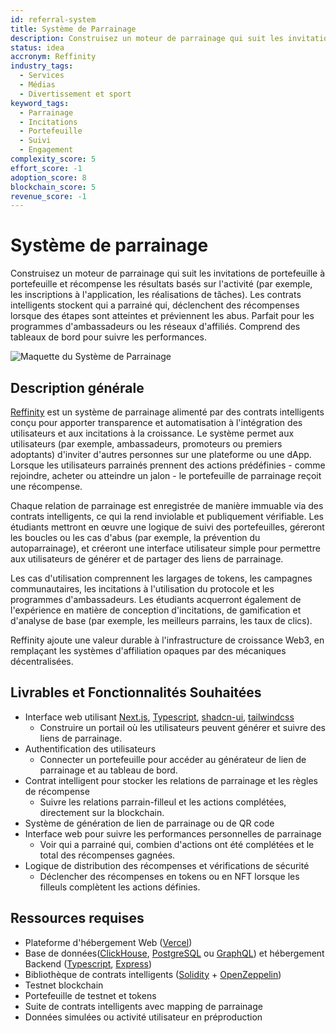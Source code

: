 ```yaml
---
id: referral-system
title: Système de Parrainage
description: Construisez un moteur de parrainage qui suit les invitations de portefeuille à portefeuille et récompense les résultats basés sur l'activité (par exemple, les inscriptions à l'application, les réalisations de tâches). Les contrats intelligents stockent qui a parrainé qui, déclenchent des récompenses lorsque des étapes sont atteintes et préviennent les abus. Parfait pour les programmes d'ambassadeurs ou les réseaux d'affiliés. Comprend des tableaux de bord pour suivre les performances.
status: idea
accronym: Reffinity
industry_tags:
  - Services
  - Médias
  - Divertissement et sport
keyword_tags:
  - Parrainage
  - Incitations
  - Portefeuille
  - Suivi
  - Engagement
complexity_score: 5
effort_score: -1
adoption_score: 8
blockchain_score: 5
revenue_score: -1
---
```



# Système de parrainage

Construisez un moteur de parrainage qui suit les invitations de portefeuille à portefeuille et récompense les résultats basés sur l'activité (par exemple, les inscriptions à l'application, les réalisations de tâches). Les contrats intelligents stockent qui a parrainé qui, déclenchent des récompenses lorsque des étapes sont atteintes et préviennent les abus. Parfait pour les programmes d'ambassadeurs ou les réseaux d'affiliés. Comprend des tableaux de bord pour suivre les performances.

![Maquette du Système de Parrainage](/images/project/referral-system.jpg)

## Description générale

[Reffinity](https://reffinity.monark.io) est un système de parrainage alimenté par des contrats intelligents conçu pour apporter transparence et automatisation à l'intégration des utilisateurs et aux incitations à la croissance. Le système permet aux utilisateurs (par exemple, ambassadeurs, promoteurs ou premiers adoptants) d'inviter d'autres personnes sur une plateforme ou une dApp. Lorsque les utilisateurs parrainés prennent des actions prédéfinies - comme rejoindre, acheter ou atteindre un jalon - le portefeuille de parrainage reçoit une récompense.

Chaque relation de parrainage est enregistrée de manière immuable via des contrats intelligents, ce qui la rend inviolable et publiquement vérifiable. Les étudiants mettront en œuvre une logique de suivi des portefeuilles, géreront les boucles ou les cas d'abus (par exemple, la prévention du autoparrainage), et créeront une interface utilisateur simple pour permettre aux utilisateurs de générer et de partager des liens de parrainage.

Les cas d'utilisation comprennent les largages de tokens, les campagnes communautaires, les incitations à l'utilisation du protocole et les programmes d'ambassadeurs. Les étudiants acquerront également de l'expérience en matière de conception d'incitations, de gamification et d'analyse de base (par exemple, les meilleurs parrains, les taux de clics).

Reffinity ajoute une valeur durable à l'infrastructure de croissance Web3, en remplaçant les systèmes d'affiliation opaques par des mécaniques décentralisées.

## Livrables et Fonctionnalités Souhaitées

- Interface web utilisant [Next.js](https://nextjs.org/), [Typescript](https://www.typescriptlang.org/), [shadcn-ui](https://ui.shadcn.com/), [tailwindcss](https://tailwindcss.com/)  
   - Construire un portail où les utilisateurs peuvent générer et suivre des liens de parrainage.
- Authentification des utilisateurs  
   - Connecter un portefeuille pour accéder au générateur de lien de parrainage et au tableau de bord.
- Contrat intelligent pour stocker les relations de parrainage et les règles de récompense  
   - Suivre les relations parrain-filleul et les actions complétées, directement sur la blockchain.
- Système de génération de lien de parrainage ou de QR code  
- Interface web pour suivre les performances personnelles de parrainage  
   - Voir qui a parrainé qui, combien d'actions ont été complétées et le total des récompenses gagnées.
- Logique de distribution des récompenses et vérifications de sécurité  
   - Déclencher des récompenses en tokens ou en NFT lorsque les filleuls complètent les actions définies.


## Ressources requises

- Plateforme d'hébergement Web ([Vercel](https://www.vercel.com/))
- Base de données([ClickHouse](https://clickhouse.com/), [PostgreSQL](https://www.postgresql.org/) ou [GraphQL](https://graphql.org/)) et hébergement Backend ([Typescript](https://www.typescriptlang.org/), [Express](https://expressjs.com/))
- Bibliothèque de contrats intelligents ([Solidity](https://soliditylang.org/) + [OpenZeppelin](https://www.openzeppelin.com/))
- Testnet blockchain
- Portefeuille de testnet et tokens
- Suite de contrats intelligents avec mapping de parrainage
- Données simulées ou activité utilisateur en préproduction
